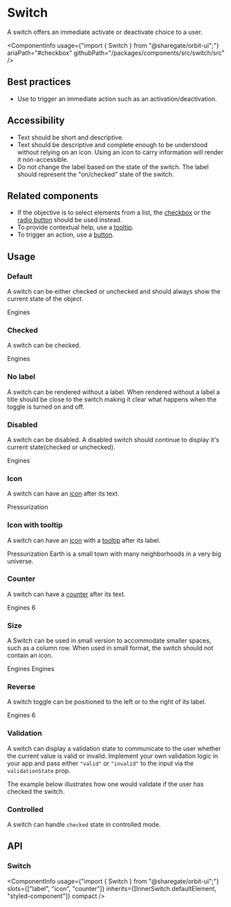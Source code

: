 
<Meta
    title="Components/Switch"
    id="switch"
/>

# Switch

<Tagline>A switch offers an immediate activate or deactivate choice to a user.</Tagline>

<ComponentInfo
    usage={"import { Switch } from \"@sharegate/orbit-ui\";"}
    ariaPath="#checkbox"
    githubPath="/packages/components/src/switch/src"
/>

## Best practices

- Use to trigger an immediate action such as an activation/deactivation.

## Accessibility

- Text should be short and descriptive.
- Text should be descriptive and complete enough to be understood without relying on an icon. Using an icon to carry information will render it non-accessible.
- Do not change the label based on the state of the switch. The label should represent the "on/checked" state of the switch.

## Related components

- If the objective is to select elements from a list, the [checkbox](?path=/docs/checkbox--default-story) or the [radio button]() should be used instead.
- To provide contextual help, use a [tooltip](?path=/docs/tooltip--default-story).
- To trigger an action, use a [button](?path=/docs/button--default-story).

## Usage

### Default

A switch can be either checked or unchecked and should always show the current state of the object.

<Preview>
    <Story name="default">
        <Switch>Engines</Switch>
    </Story>
</Preview>

### Checked

A switch can be checked.

<Preview>
    <Story name="checked">
        <Switch defaultChecked>Engines</Switch>
    </Story>
</Preview>

### No label

A switch can be rendered without a label. When rendered without a label a title should be close to the switch making it clear what happens when the toggle is turned on and off.

<Preview>
    <Story name="no label">
        <Switch aria-label="Engines" />
    </Story>
</Preview>

### Disabled

A switch can be disabled. A disabled switch should continue to display it's current state(checked or unchecked).

<Preview>
    <Story name="disabled">
        <Switch disabled>Engines</Switch>
    </Story>
</Preview>

### Icon

A switch can have an [icon](?path=/docs/icon-gallery--page) after its text.

<Preview>
    <Story name="icon">
        <Switch>
            <Text>Pressurization</Text>
            <LightbulbIcon />
        </Switch>
    </Story>
</Preview>

### Icon with tooltip

A switch can have an [icon](?path=/docs/icon-gallery--page) with a [tooltip](?path=/docs/tooltip--default-story) after its label.

<Preview>
    <Story name="tooltip">
        <Switch>
            <Text>Pressurization</Text>
            <TooltipTrigger slot="icon">
                <LightbulbIcon />
                <Tooltip>Earth is a small town with many neighborhoods in a very big universe.</Tooltip>
            </TooltipTrigger>
        </Switch>
    </Story>
</Preview>

### Counter

A switch can have a [counter](?path=/docs/counter--default-story) after its text.

<Preview>
    <Story name="counter">
        <Switch>
            <Text>Engines</Text>
            <Counter>6</Counter>
        </Switch>
    </Story>
</Preview>

### Size

A Switch can be used in small version to accommodate smaller spaces, such as a column row. When used in small format, the switch should not contain an icon.

<Preview>
    <Story name="size">
        <Inline alignY="center">
            <Switch size="sm">Engines</Switch>
            <Switch>Engines</Switch>
        </Inline>
    </Story>
</Preview>

### Reverse

A switch toggle can be positioned to the left or to the right of its label.

<Preview>
    <Story name="reverse">
        <Switch reverse>
            <InfoIcon />
            <Text>Engines</Text>
            <Counter variant="divider">6</Counter>
        </Switch>
    </Story>
</Preview>

### Validation

A switch can display a validation state to communicate to the user whether the current value is valid or invalid. Implement your own validation logic in your app and pass either `"valid"` or `"invalid"` to the input via the `validationState` prop.

The example below illustrates how one would validate if the user has checked the switch.

<Preview filePath="/switch/docs/CheckedValidation" />

### Controlled

A switch can handle `checked` state in controlled mode.

<Preview filePath="/switch/docs/ControlledSwitch" />

## API

### Switch

<ComponentInfo
    usage={"import { Switch } from \"@sharegate/orbit-ui\";"}
    slots={["label", "icon", "counter"]}
    inherits={[InnerSwitch.defaultElement, "styled-component"]}
    compact
/>

<ArgsTable of={InnerSwitch} sort="alpha"/>

